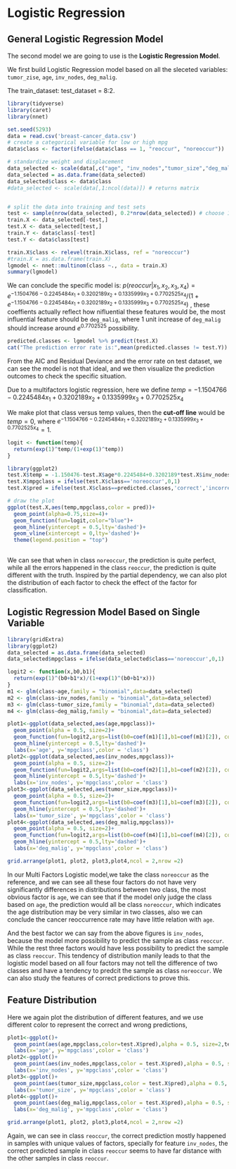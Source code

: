 # Logistic Regression

## General Logistic Regression Model
The second model we are going to use is the **Logistic Regression Model**.

We first build Logistic Regression model based on all the sleceted variables: `tumor_zise`, `age`, `inv_nodes`, `deg_malig`.

The train_dataset: test_dataset = 8:2.
```r
library(tidyverse)
library(caret)
library(nnet)

set.seed(5293)
data = read.csv('breast-cancer_data.csv')
# create a categorical variable for low or high mpg 
data$class <- factor(ifelse(data$class == 1, "reoccur", "noreoccur"))

# standardize weight and displacement
data_selected <- scale(data[,c("age", "inv_nodes","tumor_size","deg_malig")]) # returns matrix
data_selected = as.data.frame(data_selected)
data_selected$class <- data$class
#data_selected <- scale(data[,1:ncol(data)]) # returns matrix


# split the data into training and test sets
test <- sample(nrow(data_selected), 0.2*nrow(data_selected)) # choose 10 rows for test data
train.X <- data_selected[-test,]
test.X <- data_selected[test,]
train.Y <- data$class[-test]
test.Y <- data$class[test]

train.X$class <- relevel(train.X$class, ref = "noreoccur")
#train.X = as.data.frame(train.X)
lgmodel <- nnet::multinom(class ~., data = train.X)
summary(lgmodel)

```
  We can conclude the specific model is: $p(reoccur|x_1,x_2,x_3,x_4)=e^{-1.1504766-0.2245484x_1+0.3202189x_2+0.1335999x_3+0.7702525x_4}/(1+e^{-1.1504766-0.2245484x_1+0.3202189x_2+0.1335999x_3+0.7702525x_4})$ , these coeffients actually reflect how nifluential these features would be, the most influential feature should be  `deg_malig`, where 1 unit increase of `deg_malig` should increase around $e^{0.7702525}$ possibility.
  
  


```r
predicted.classes <- lgmodel %>% predict(test.X)
cat("The prediction error rate is:",mean(predicted.classes != test.Y))
```


From the AIC and Residual Deviance and the error rate on test dataset, we can see the model is not that ideal, and we then visualize the prediction outcomes to check the specific situation. 

  Due to a multifactors logistic regression, here we define 
  $temp = -1.1504766-0.2245484x_1+0.3202189x_2+0.1335999x_3+0.7702525x_4$ 

  We make plot that class versus temp values, then the **cut-off line** would be $temp=0$, where
  $e^{-1.1504766-0.2245484x_1+0.3202189x_2+0.1335999x_3+0.7702525x_4}=1$.


```r
logit <- function(temp){
  return(exp(1)^temp/(1+exp(1)^temp))
}

library(ggplot2)
test.X$temp = -1.150476-test.X$age*0.2245484+0.3202189*test.X$inv_nodes+0.1335999*test.X$tumor_size+0.7702525*test.X$deg_malig
test.X$mpgclass = ifelse(test.X$class=='noreoccur',0,1)
test.X$pred = ifelse(test.X$class==predicted.classes,'correct','incorrect')

# draw the plot
ggplot(test.X,aes(temp,mpgclass,color = pred))+
  geom_point(alpha=0.75,size=4)+
  geom_function(fun=logit,color="blue")+
  geom_hline(yintercept = 0.5,lty='dashed')+
  geom_vline(xintercept = 0,lty='dashed')+
  theme(legend.position = "top")
  

```

  We can see that when in class `noreoccur`, the prediction is quite perfect, while all the errors happened in the class  `reoccur`, the prediction is quite different with the truth. Inspired by the partial dependency, we can also plot the distribution of each factor to check the effect of the factor for classification.
  
## Logistic Regression Model Based on Single Variable
```r
library(gridExtra)
library(ggplot2)
data_selected = as.data.frame(data_selected)
data_selected$mpgclass = ifelse(data_selected$class=='noreoccur',0,1)

logit2 <- function(x,b0,b1){
  return(exp(1)^(b0+b1*x)/(1+exp(1)^(b0+b1*x)))
}
m1 <- glm(class~age,family = "binomial",data=data_selected)
m2 <- glm(class~inv_nodes,family = "binomial",data=data_selected)
m3 <- glm(class~tumor_size,family = "binomial",data=data_selected)
m4 <- glm(class~deg_malig,family = "binomial",data=data_selected)

plot1<-ggplot(data_selected,aes(age,mpgclass))+
  geom_point(alpha = 0.5, size=2)+
  geom_function(fun=logit2,args=list(b0=coef(m1)[1],b1=coef(m1)[2]), color="blue")+
  geom_hline(yintercept = 0.5,lty='dashed')+
  labs(x='age', y='mpgclass',color = 'class')
plot2<-ggplot(data_selected,aes(inv_nodes,mpgclass))+
  geom_point(alpha = 0.5, size=2)+
  geom_function(fun=logit2,args=list(b0=coef(m2)[1],b1=coef(m2)[2]), color="blue")+
  geom_hline(yintercept = 0.5,lty='dashed')+
  labs(x='inv_nodes', y='mpgclass',color = 'class')
plot3<-ggplot(data_selected,aes(tumor_size,mpgclass))+
  geom_point(alpha = 0.5, size=2)+
  geom_function(fun=logit2,args=list(b0=coef(m3)[1],b1=coef(m3)[2]), color="blue")+
  geom_hline(yintercept = 0.5,lty='dashed')+
  labs(x='tumor_size', y='mpgclass',color = 'class')
plot4<-ggplot(data_selected,aes(deg_malig,mpgclass))+
  geom_point(alpha = 0.5, size=2)+
  geom_function(fun=logit2,args=list(b0=coef(m4)[1],b1=coef(m4)[2]), color="blue")+
  geom_hline(yintercept = 0.5,lty='dashed')+
  labs(x='deg_malig', y='mpgclass',color = 'class')

grid.arrange(plot1, plot2, plot3,plot4,ncol = 2,nrow =2)
```
 
  In our Multi Factors Logistic model,we take the class `noreoccur` as the reference, and we can see all these four factors do not have very significantly differences in distributions between two class, the most obvious factor is `age`, we can see that if the model only judge the class based on `age`, the prediction would all be class `noreoccur`, which indicates the age distribution may be very similar in two classes, also we can conclude the cancer reoccurrence rate may have little relation with `age`. 

  And the best factor we can say from the above figures is `inv_nodes`, because the model more possibility to predict the sample as class `reoccur`. While the rest three factors would have less possibility to predict the sample as class `reoccur`. This tendency of distribution manily leads to that the logistic model based on all four factors may not tell the difference of two classes and have a tendency to predcit the sample as class `noreoccur`. We can also study the features of correct predictions to prove this.


## Feature Distribution 

Here we again plot the distribution of different features, and we use different color to represent the correct and wrong predictions,

```r
plot1<-ggplot()+
  geom_point(aes(age,mpgclass,color=test.X$pred),alpha = 0.5, size=2,test.X)+
  labs(x='age', y='mpgclass',color = 'class')
plot2<-ggplot()+
  geom_point(aes(inv_nodes,mpgclass,color = test.X$pred),alpha = 0.5, size=2,test.X)+
  labs(x='inv_nodes', y='mpgclass',color = 'class')
plot3<-ggplot()+
  geom_point(aes(tumor_size,mpgclass,color = test.X$pred),alpha = 0.5, size=2,test.X)+
  labs(x='tumor_size', y='mpgclass',color = 'class')
plot4<-ggplot()+
  geom_point(aes(deg_malig,mpgclass,color = test.X$pred),alpha = 0.5, size=2,test.X)+
  labs(x='deg_malig', y='mpgclass',color = 'class')

grid.arrange(plot1, plot2, plot3,plot4,ncol = 2,nrow =2)
```

  Again, we can see in class `reoccur`, the correct prediction mostly happened in samples with unique values of factors, specially for feature `inv_nodes`, the correct predicted sample in class `reoccur` seems to have far distance with the other samples in class `reoccur`.
















